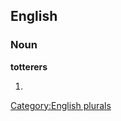 
==English==

===Noun===
'''totterers'''

# {{plural of|[[totterer]]}}

[[Category:English plurals]]